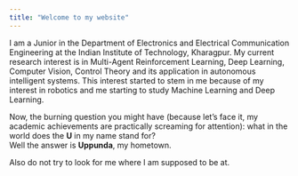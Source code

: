 ```yaml
---
title: "Welcome to my website"
---
```


I am a Junior in the Department of Electronics and Electrical Communication Engineering at the Indian Institute of Technology, Kharagpur. My current research interest is in Multi-Agent Reinforcement Learning, Deep Learning, Computer Vision, Control Theory and its application in autonomous intelligent systems. This interest started to stem in me because of my interest in robotics and me starting to study Machine Learning and Deep Learning.  

Now, the burning question you might have (because let's face it, my academic achievements are practically screaming for attention): what in the world does the **U** in my name stand for?  
Well the answer is **Uppunda**, my hometown.

Also do not try to look for me where I am supposed to be at.


